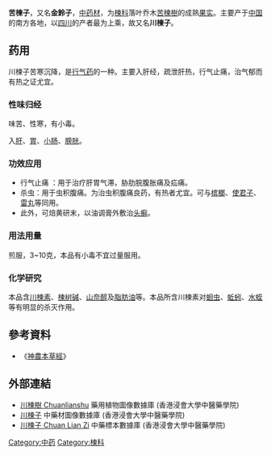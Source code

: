 {{ctm}}'''苦楝子'''，又名'''金鈴子'''，[[中药材|中药材]]，为[[楝科|楝科]]落叶乔木[[苦楝樹|苦楝樹]]的成熟[[果实|果实]]。主要产于[[中国|中国]]的南方各地，以[[四川|四川]]的产者最为上乘，故又名'''川楝子'''。

== 药用 ==
川楝子苦寒沉降，是[[行气药|行气药]]的一种。主要入肝经，疏泄肝热，行气止痛，治气郁而有热之证尤宜。

===性味归经===
味苦、性寒，有小毒。  

入[[足厥阴肝经|肝]]、[[足阳明胃经|胃]]、[[手太阳小肠经|小肠]]、[[足太阳膀胱经|膀胱]]。

===功效应用===
*行气止痛 ：用于治疗肝胃气滞，胁肋脘腹胀痛及疝痛。
*杀虫：用于虫积腹痛。为治虫积腹痛良药，有热者尤宜。可与[[槟榔|槟榔]]、[[使君子|使君子]]、[[雷丸|雷丸]]等同用。
*此外，可焙黄研末，以油调膏外敷治[[头癣|头癣]]。

===用法用量===
煎服，3~10克，本品有小毒不宜过量服用。

===化学研究===
本品含[[川楝素|川楝素]]、[[楝树碱|楝树碱]]、[[山奈醇|山奈醇]]及[[脂肪油|脂肪油]]等。本品所含川楝素对[[蛔虫|蛔虫]]、[[蚯蚓|蚯蚓]]、[[水蛭|水蛭]]等有明显的杀灭作用。

==參考資料==
*《[[神農本草經|神農本草經]]》

==外部連結==
* [http://libproject.hkbu.edu.hk/was40/detail?lang=ch&channelid=1288&searchword=herb_id=D00920 川楝樹 Chuanlianshu] {{Wayback|url=http://libproject.hkbu.edu.hk/was40/detail?lang=ch&channelid=1288&searchword=herb_id=D00920 |date=20201011144807 }} 藥用植物圖像數據庫 (香港浸會大學中醫藥學院) {{zh}}{{en}}
*[https://sys01.lib.hkbu.edu.hk/cmed/mmid/detail.php?pid=B00242 川楝子] 中藥材圖像數據庫  (香港浸會大學中醫藥學院) {{zh}}{{en}} 
* [http://libproject.hkbu.edu.hk/was40/detail?channelid=44273&searchword=herb_id=D00628 川楝子 Chuan Lian Zi] {{Wayback|url=http://libproject.hkbu.edu.hk/was40/detail?channelid=44273&searchword=herb_id=D00628 |date=20160304101845 }} 中藥標本數據庫 (香港浸會大學中醫藥學院) {{zh-hant}}{{en}}


[[Category:中药|Category:中药]]
[[Category:楝科|Category:楝科]]